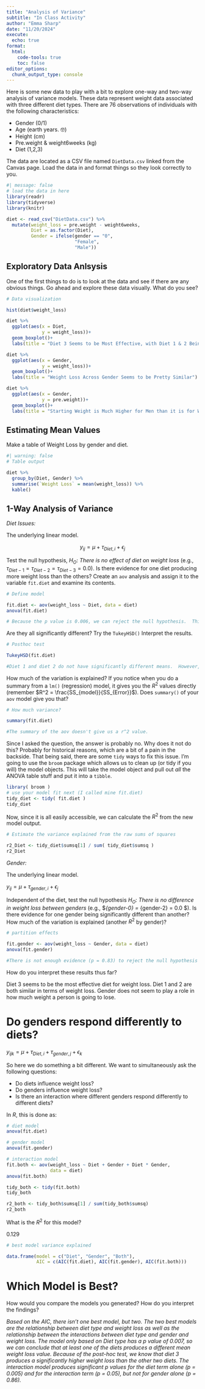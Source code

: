 ```yaml
---
title: "Analysis of Variance"
subtitle: "In Class Activity"
author: "Emma Sharp"
date: "11/20/2024"
execute: 
  echo: true
format: 
  html:
    code-tools: true
    toc: false
editor_options: 
  chunk_output_type: console
---
```


Here is some new data to play with a bit to explore one-way and two-way analysis of variance models.  These data represent weight data associated with three different diet types.  There are 76 observations of individuals with the following characteristics:

- Gender (0/1)
- Age (earth years. 🤓)
- Height (cm)
- Pre.weight & weight6weeks (kg)
- Diet (1,2,3)

The data are located as a CSV file named `DietData.csv` linked from the Canvas page.  Load the data in and format things so they look correctly to you.

```r
#| message: false
# load the data in here
library(readr)
library(tidyverse)
library(knitr)

diet <- read_csv("DietData.csv") %>% 
  mutate(weight_loss = pre.weight - weight6weeks,
         Diet = as.factor(Diet),
         Gender = ifelse(gender == "0",
                         "Female",
                         "Male"))
```

## Exploratory Data Anlsysis

One of the first things to do is to look at the data and see if there are any obvious things.  Go ahead and explore these data visually.  What do you see?

```r
# Data visualization

hist(diet$weight_loss)

diet %>% 
  ggplot(aes(x = Diet,
             y = weight_loss))+
  geom_boxplot()+
  labs(title = "Diet 3 Seems to be Most Effective, with Diet 1 & 2 Being Pretty Similar")

diet %>% 
  ggplot(aes(x = Gender,
             y = weight_loss))+
  geom_boxplot()+
  labs(title = "Weight Loss Across Gender Seems to be Pretty Similar")

diet %>% 
  ggplot(aes(x = Gender,
             y = pre.weight))+
  geom_boxplot()+
  labs(title = "Starting Weight is Much Higher for Men than it is for Women")
```

## Estimating Mean Values

Make a table of Weight Loss by gender and diet.

```r
#| warning: false
# Table output

diet %>% 
  group_by(Diet, Gender) %>% 
  summarise(`Weight Loss` = mean(weight_loss)) %>% 
  kable()
```


## 1-Way Analysis of Variance

*Diet Issues:* 


The underlying linear model.


$$
y_{ij} = \mu + \tau_{Diet, i} + \epsilon_j
$$


Test the null hypothesis, $H_O:$ *There is no effect of diet on weight loss* (e.g., $\tau_{Diet-1} = \tau_{Diet-2} = \tau_{Diet-3} = 0.0$).  Is there evidence for one diet producing more weight loss than the others?  Create an `aov` analysis and assign it to the variable `fit.diet` and examine its contents.

```r
# Define model

fit.diet <- aov(weight_loss ~ Diet, data = diet)
anova(fit.diet)

# Because the p value is 0.006, we can reject the null hypothesis.  This means that at least one of the diets has a significantly different mean weight loss than the others. 
```

Are they all significantly different?  Try the `TukeyHSD()` Interpret the results.

```r
# Posthoc test

TukeyHSD(fit.diet)

#Diet 1 and diet 2 do not have significantly different means.  However, diet 3 has a significantly higher mean than both diet 1 and diet 2.
```

How much of the variation is explained?  If you notice when you do a summary from a `lm()` (regression) model, it gives you the $R^2$ values directly (remember $R^2 = \frac{SS_{model}}{SS_{Error}}$).  Does `summary()` of your `aov` model give you that?
 
```r
# How much variance?

summary(fit.diet)

#The summary of the aov doesn't give us a r^2 value.
```

Since I asked the question, the answer is probably no.  Why does it not do this?  Probably for historical reasons, which are a bit of a pain in the backside.  That being said, there are some `tidy` ways to fix this issue.  I'm going to use the `broom` package which allows us to clean up (or tidy if you will) the model objects.  This will take the model object and pull out *all* the ANOVA table stuff and put it into a `tibble`.

```r
library( broom ) 
# use your model fit next (I called mine fit.diet)
tidy_diet <- tidy( fit.diet )
tidy_diet
```

Now, since it is all easily accessible, we can calculate the $R^2$ from the new model output.

```r
# Estimate the variance explained from the raw sums of squares

r2_Diet <- tidy_diet$sumsq[1] / sum( tidy_diet$sumsq )
r2_Diet 
```


 

*Gender:* 

The underlying linear model.


$y_{ij} = \mu + \tau_{gender, i} + \epsilon_j$



Independent of the diet, test the null hypothesis $H_O:$ *There is no difference in weight loss between genders* (e.g., $\tau_{gender-0} = \tau_{gender-2} = 0.0 $).  Is there evidence for one gender being significantly different than another?  How much of the variation is explained (another $R^2$ by gender)?

```r
# partition effects

fit.gender <- aov(weight_loss ~ Gender, data = diet)
anova(fit.gender)

#There is not enough evidence (p = 0.83) to reject the null hypothesis that there is no difference in weight loss between genders.
```

How do you interpret these results thus far?

Diet 3 seems to be the most effective diet for weight loss.  Diet 1 and 2 are both similar in terms of weight loss.  Gender does not seem to play a role in how much weight a person is going to lose.

# Do genders respond differently to diets?


$y_{ijk} = \mu + \tau_{Diet,i} + \tau_{gender,j} + \epsilon_k$

So here we do something a bit different.  We want to simultaneously ask the following questions:

- Do diets influence weight loss?
- Do genders influence weight loss?
- Is there an interaction where different genders respond differently to different diets?

In $R$, this is done as:

```r
# diet model
anova(fit.diet)
```

```r
# gender model
anova(fit.gender)
```

```r
# interaction model
fit.both <- aov(weight_loss ~ Diet + Gender + Diet * Gender,
                data = diet)
anova(fit.both)

tidy_both <- tidy(fit.both)
tidy_both

r2_both <- tidy_both$sumsq[1] / sum(tidy_both$sumsq)
r2_both
```

What is the $R^2$ for this model?

0.129

```r
# best model variance explained

data.frame(model = c("Diet", "Gender", "Both"), 
           AIC = c(AIC(fit.diet), AIC(fit.gender), AIC(fit.both)))

```


# Which Model is Best?

How would you compare the models you generated?  How do you interpret the findings?

*Based on the AIC, there isn't one best model, but two.  The two best models are the relationship between diet type and weight loss as well as the relationship between the interactions between diet type and gender and weight loss.  The model only based on Diet type has a p value of 0.007, so we can conclude that at least one of the diets produces a different mean weight loss value.  Because of the post-hoc test, we know that diet 3 produces a significantly higher weight loss than the other two diets.  The interaction model produces significant p values for the diet term alone (p = 0.005) and for the interaction term (p = 0.05), but not for gender alone (p = 0.86).*

